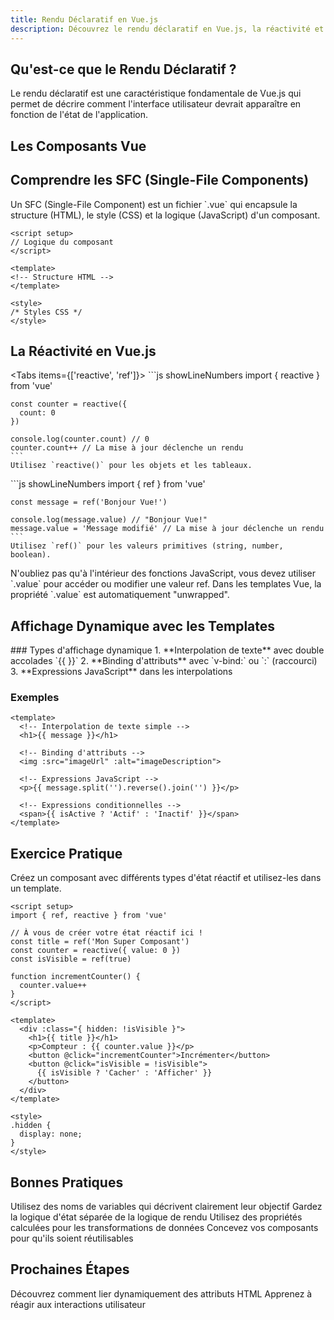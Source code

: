 ```yaml
---
title: Rendu Déclaratif en Vue.js
description: Découvrez le rendu déclaratif en Vue.js, la réactivité et comment afficher dynamiquement du contenu dans vos templates.
---
```



## Qu'est-ce que le Rendu Déclaratif ?

<Callout type="info">
  Le rendu déclaratif est une caractéristique fondamentale de Vue.js qui permet de décrire comment l'interface utilisateur devrait apparaître en fonction de l'état de l'application.
</Callout>

## Les Composants Vue

<Files>
  <Folder name="vue-app" defaultOpen>
    <Folder name="src" defaultOpen>
      <File name="App.vue" />
      <File name="main.js" />
      <Folder name="components">
        <File name="HelloWorld.vue" />
      </Folder>
    </Folder>
    <File name="package.json" />
  </Folder>
</Files>

## Comprendre les SFC (Single-File Components)

<Callout type="info">
  Un SFC (Single-File Component) est un fichier `.vue` qui encapsule la structure (HTML), le style (CSS) et la logique (JavaScript) d'un composant.
</Callout>

```vue showLineNumbers
<script setup>
// Logique du composant
</script>

<template>
<!-- Structure HTML -->
</template>

<style>
/* Styles CSS */
</style>
```

## La Réactivité en Vue.js

<Tabs items={['reactive', 'ref']}>
  <Tab label="reactive()" value="reactive">
    ```js showLineNumbers
    import { reactive } from 'vue'

    const counter = reactive({
      count: 0
    })

    console.log(counter.count) // 0
    counter.count++ // La mise à jour déclenche un rendu
    ```
    Utilisez `reactive()` pour les objets et les tableaux.
  </Tab>
  <Tab label="ref()" value="ref">
    ```js showLineNumbers
    import { ref } from 'vue'

    const message = ref('Bonjour Vue!')
    
    console.log(message.value) // "Bonjour Vue!"
    message.value = 'Message modifié' // La mise à jour déclenche un rendu
    ```
    Utilisez `ref()` pour les valeurs primitives (string, number, boolean).
  </Tab>
</Tabs>

<Callout type="warning">
  N'oubliez pas qu'à l'intérieur des fonctions JavaScript, vous devez utiliser `.value` pour accéder ou modifier une valeur ref. Dans les templates Vue, la propriété `.value` est automatiquement "unwrapped".
</Callout>

## Affichage Dynamique avec les Templates

<Steps>
### Types d'affichage dynamique
1. **Interpolation de texte** avec double accolades `{{ }}`
2. **Binding d'attributs** avec `v-bind:` ou `:` (raccourci)
3. **Expressions JavaScript** dans les interpolations
</Steps>

### Exemples

```vue showLineNumbers
<template>
  <!-- Interpolation de texte simple -->
  <h1>{{ message }}</h1>
  
  <!-- Binding d'attributs -->
  <img :src="imageUrl" :alt="imageDescription">
  
  <!-- Expressions JavaScript -->
  <p>{{ message.split('').reverse().join('') }}</p>
  
  <!-- Expressions conditionnelles -->
  <span>{{ isActive ? 'Actif' : 'Inactif' }}</span>
</template>
```

## Exercice Pratique

<Callout type="info">
  Créez un composant avec différents types d'état réactif et utilisez-les dans un template.
</Callout>

```vue showLineNumbers
<script setup>
import { ref, reactive } from 'vue'

// À vous de créer votre état réactif ici !
const title = ref('Mon Super Composant')
const counter = reactive({ value: 0 })
const isVisible = ref(true)

function incrementCounter() {
  counter.value++
}
</script>

<template>
  <div :class="{ hidden: !isVisible }">
    <h1>{{ title }}</h1>
    <p>Compteur : {{ counter.value }}</p>
    <button @click="incrementCounter">Incrémenter</button>
    <button @click="isVisible = !isVisible">
      {{ isVisible ? 'Cacher' : 'Afficher' }}
    </button>
  </div>
</template>

<style>
.hidden {
  display: none;
}
</style>
```

## Bonnes Pratiques

<Cards>
  <Card title="Nommage Descriptif" icon="📝">
    Utilisez des noms de variables qui décrivent clairement leur objectif
  </Card>
  <Card title="Séparation des Préoccupations" icon="🔄">
    Gardez la logique d'état séparée de la logique de rendu
  </Card>
  <Card title="Computed Properties" icon="🧮">
    Utilisez des propriétés calculées pour les transformations de données
  </Card>
  <Card title="Réutilisabilité" icon="♻️">
    Concevez vos composants pour qu'ils soient réutilisables
  </Card>
</Cards>

## Prochaines Étapes

<Cards>
  <Card title="Attributs dynamiques" href="attributs-dynamiques" icon="🔄">
    Découvrez comment lier dynamiquement des attributs HTML
  </Card>
  <Card title="Écouteurs d'événements" href="ecouteurs-evenements" icon="👂">
    Apprenez à réagir aux interactions utilisateur
  </Card>
</Cards>
